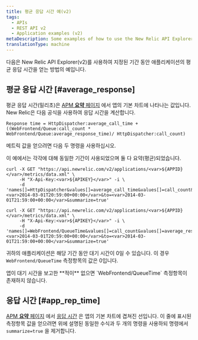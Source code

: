 ```yaml
---
title: 평균 응답 시간 예(v2)
tags:
  - APIs
  - REST API v2
  - Application examples (v2)
metaDescription: Some examples of how to use the New Relic API Explorer (v2) to get your app's average application response time.
translationType: machine
---
```


다음은 New Relic API Explorer(v2)를 사용하여 지정된 기간 동안 애플리케이션의 평균 응답 시간을 얻는 방법의 예입니다.

## 평균 응답 시간 [#average_response]

평균 응답 시간(밀리초)은 [APM **요약** 페이지](/docs/applications-menu/applications-overview) 에서 앱의 기본 차트에 나타나는 값입니다. New Relic은 다음 공식을 사용하여 응답 시간을 계산합니다.

```
Response time = HttpDispatcher:average_call_time + ((WebFrontend/Queue:call_count * WebFrontend/Queue:average_response_time)/ HttpDispatcher:call_count)
```

메트릭 값을 얻으려면 다음 두 명령을 사용하십시오.

이 예에서는 각각에 대해 동일한 기간이 사용되었으며 둘 다 요약(평균)되었습니다.

```
curl -X GET "https://api.newrelic.com/v2/applications/<var>${APPID}</var>/metrics/data.xml" \
     -H "X-Api-Key:<var>${APIKEY}</var>" -i \
     -d 'names[]=HttpDispatcher&values[]=average_call_time&values[]=call_count&from=<var>2014-03-01T20:59:00+00:00</var>&to=<var>2014-03-01T21:59:00+00:00</var>&summarize=true'
```

```
curl -X GET "https://api.newrelic.com/v2/applications/<var>${APPID}</var>/metrics/data.xml" \
     -H "X-Api-Key:<var>${APIKEY}</var>" -i \
     -d 'names[]=WebFrontend/QueueTime&values[]=call_count&values[]=average_response_time&from=<var>2014-03-01T20:59:00+00:00</var>&to=<var>2014-03-01T21:59:00+00:00</var>&summarize=true'
```

귀하의 애플리케이션은 해당 기간 동안 대기 시간이 0일 수 있습니다. 이 경우 `WebFrontend/QueueTime` 측정항목의 값은 0입니다.

<Callout variant="tip">
  앱이 대기 시간을 보고한 **적이** 없으면 `WebFrontend/QueueTime` 측정항목이 존재하지 않습니다.
</Callout>

## 응답 시간 [#app_rep_time]

[APM **요약** 페이지](/docs/applications-menu/applications-overview) 에서 [응답 시간](/docs/data-analysis/user-interface-functions/view-your-data/response-time) 은 앱의 기본 차트에 겹쳐진 선입니다. 이 줄에 표시된 측정항목 값을 얻으려면 위에 설명된 동일한 수식과 두 개의 명령을 사용하되 명령에서 `summarize=true` 을 제거합니다.